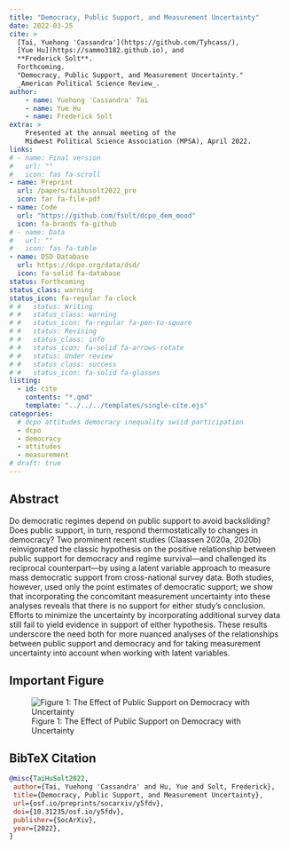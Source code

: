 ```yaml
---
title: "Democracy, Public Support, and Measurement Uncertainty"
date: 2022-03-25
cite: >
  [Tai, Yuehong 'Cassandra'](https://github.com/Tyhcass/),
  [Yue Hu](https://sammo3182.github.io), and
  **Frederick Solt**. 
  Forthcoming.
  "Democracy, Public Support, and Measurement Uncertainty." 
  _American Political Science Review_.
author:
    - name: Yuehong 'Cassandra' Tai
    - name: Yue Hu
    - name: Frederick Solt
extra: >
    Presented at the annual meeting of the 
    Midwest Political Science Association (MPSA), April 2022.
links:
# - name: Final version
#   url: ""
#   icon: fas fa-scroll
- name: Preprint
  url: /papers/taihusolt2022_pre
  icon: far fa-file-pdf
- name: Code
  url: "https://github.com/fsolt/dcpo_dem_mood"
  icon: fa-brands fa-github
# - name: Data
#   url: ""
#   icon: fas fa-table
- name: DSD Database
  url: https://dcpo.org/data/dsd/
  icon: fa-solid fa-database
status: Forthcoming
status_class: warning
status_icon: fa-regular fa-clock
# #   status: Writing
# #   status_class: warning
# #   status_icon: fa-regular fa-pen-to-square
# #   status: Revising
# #   status_class: info
# #   status_icon: fa-solid fa-arrows-rotate
# #   status: Under review
# #   status_class: success
# #   status_icon: fa-solid fa-glasses
listing:
  - id: cite
    contents: "*.qmd"
    template: "../../../templates/single-cite.ejs"
categories:
  # dcpo attitudes democracy inequality swiid participation
  - dcpo
  - democracy
  - attitudes
  - measurement
# draft: true
---
```


:::{#cite}
:::


## Abstract

Do democratic regimes depend on public support to avoid backsliding? Does public support, in turn, respond thermostatically to changes in democracy? Two prominent recent studies (Claassen 2020a, 2020b) reinvigorated the classic hypothesis on the positive relationship between public support for democracy and regime survival---and challenged its reciprocal counterpart---by using a latent variable approach to measure mass democratic support from cross-national survey data. Both studies, however, used only the point estimates of democratic support; we show that incorporating the concomitant measurement uncertainty into these analyses reveals that there is no support for either study's conclusion. Efforts to minimize the uncertainty by incorporating additional survey data still fail to yield evidence in support of either hypothesis. These results underscore the need both for more nuanced analyses of the relationships between public support and democracy and for taking measurement uncertainty into account when working with latent variables.

## Important Figure

![Figure 1: The Effect of Public Support on Democracy with Uncertainty](dem_support_fig1.png){.preview-image}


## BibTeX Citation

```bibtex
@misc{TaiHuSolt2022,
 author={Tai, Yuehong 'Cassandra' and Hu, Yue and Solt, Frederick},
 title={Democracy, Public Support, and Measurement Uncertainty},
 url={osf.io/preprints/socarxiv/y5fdv},
 doi={10.31235/osf.io/y5fdv},
 publisher={SocArXiv},
 year={2022},
}
```
